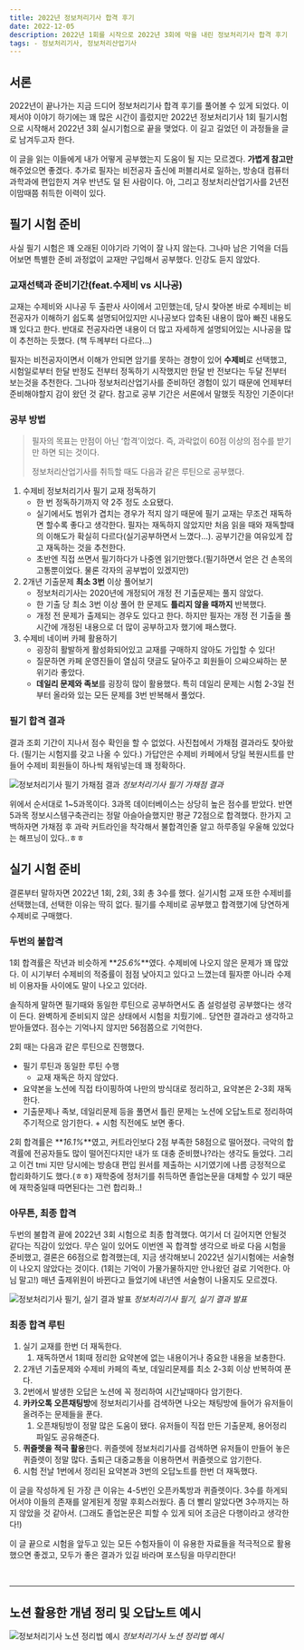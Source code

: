 ```yaml
---
title: 2022년 정보처리기사 합격 후기
date: 2022-12-05
description: 2022년 1회를 시작으로 2022년 3회에 막을 내린 정보처리기사 합격 후기
tags: - 정보처리기사, 정보처리산업기사
---
```


## 서론

2022년이 끝나가는 지금 드디어 정보처리기사 합격 후기를 풀어볼 수 있게 되었다. 이제서야 이야기 하기에는 꽤 많은 시간이 흘렀지만 2022년 정보처리기사 1회 필기시험으로 시작해서 2022년 3회 실시기험으로 끝을 맺었다. 이 길고 길었던 이 과정들을 글로 남겨두고자 한다.

이 글을 읽는 이들에게 내가 어떻게 공부했는지 도움이 될 지는 모르겠다. **가볍게 참고만** 해주었으면 좋겠다. 추가로 필자는 비전공자 출신에 퍼블리셔로 일하는, 방송대 컴퓨터과학과에 편입한지 겨우 반년도 덜 된 사람이다.
아, 그리고 정보처리산업기사를 2년전 이맘때쯤 취득한 이력이 있다.

## 필기 시험 준비

사실 필기 시험은 꽤 오래된 이야기라 기억이 잘 나지 않는다. 그나마 남은 기억을 더듬어보면 특별한 준비 과정없이 교재만 구입해서 공부했다. 인강도 듣지 않았다.

### 교재선택과 준비기간(feat.수제비 vs 시나공)

교재는 수제비와 시나공 두 출판사 사이에서 고민했는데, 당시 찾아본 바로 수제비는 비전공자가 이해하기 쉽도록 설명되어있지만 시나공보다 압축된 내용이 많아 빠진 내용도 꽤 있다고 한다. 반대로 전공자라면 내용이 더 많고 자세하게 설명되어있는 시나공을 많이 추천하는 듯했다. (책 두께부터 다르다…)

필자는 비전공자이면서 이해가 안되면 암기를 못하는 경향이 있어 **수제비**로 선택했고, 시험일로부터 한달 반정도 전부터 정독하기 시작했지만 한달 반 전보다는 두달 전부터 보는것을 추천한다. 그나마 정보처리산업기사를 준비하던 경험이 있기 때문에 언제부터 준비해야할지 감이 왔던 것 같다. 참고로 공부 기간은 서론에서 말했듯 직장인 기준이다!

### 공부 방법

> 필자의 목표는 만점이 아닌 ‘합격’이었다. 즉, 과락없이 60점 이상의 점수를 받기만 하면 되는 것이다.
>
> 정보처리산업기사를 취득할 때도 다음과 같은 루틴으로 공부했다.

1. 수제비 정보처리기사 필기 교재 정독하기
   - 한 번 정독하기까지 약 2주 정도 소요됐다.
   - 실기에서도 범위가 겹치는 경우가 적지 않기 때문에 필기 교재는 무조건 재독하면 할수록 좋다고 생각한다. 필자는 재독하지 않았지만 처음 읽을 때와 재독할때의 이해도가 확실히 다르다(실기공부하면서 느꼈다…). 공부기간을 여유있게 잡고 재독하는 것을 추천한다.
   - 초반엔 직접 쓰면서 필기하다가 나중엔 읽기만했다.(필기하면서 얻은 건 손목의 고통뿐이었다. 물론 각자의 공부법이 있겠지만)
2. 2개년 기출문제 **최소 3번** 이상 풀어보기
   - 정보처리기사는 2020년에 개정되어 개정 전 기출문제는 풀지 않았다.
   - 한 기출 당 최소 3번 이상 풀어 한 문제도 **틀리지 않을 때까지** 반복했다.
   - 개정 전 문제가 출제되는 경우도 있다고 한다. 하지만 필자는 개정 전 기출을 풀 시간에 개정된 내용으로 더 많이 공부하고자 했기에 패스했다.
3. 수제비 네이버 카페 활용하기
   - 굉장히 활발하게 활성화되어있고 교재를 구매하지 않아도 가입할 수 있다!
   - 질문하면 카페 운영진들이 열심히 댓글도 달아주고 회원들이 으쌰으쌰하는 분위기라 좋았다.
   - **데일리 문제와 족보**를 굉장히 많이 활용했다. 특히 데일리 문제는 시험 2-3일 전부터 올라와 있는 모든 문제를 3번 반복해서 풀었다.

### 필기 합격 결과

결과 조회 기간이 지나서 점수 확인을 할 수 없었다. 사진첩에서 가채점 결과라도 찾아왔다. (필기는 시험지를 갖고 나올 수 있다.) 가답안은 수제비 카페에서 당일 복원시트를 만들어 수제비 회원들이 하나씩 채워넣는데 꽤 정확하다.

<img src="/posts/certificate-review-1.png" alt="정보처리기사 필기 가채점 결과" />
<em>정보처리기사 필기 가채점 결과</em>

위에서 순서대로 1~5과목이다. 3과목 데이터베이스는 상당히 높은 점수를 받았다. 반면 5과목 정보시스템구축관리는 정말 아슬아슬했지만 평균 72점으로 합격했다. 한가지 고백하자면 가채점 후 과락 커트라인을 착각해서 불합격인줄 알고 하루종일 우울해 있었다는 해프닝이 있다..ㅎㅎ

## 실기 시험 준비

결론부터 말하자면 2022년 1회, 2회, 3회 총 3수를 했다. 실기시험 교재 또한 수제비를 선택했는데, 선택한 이유는 딱히 없다. 필기를 수제비로 공부했고 합격했기에 당연하게 수제비로 구매했다.

### 두번의 불합격

1회 합격률은 작년과 비슷하게 **_25.6%_**였다. 수제비에 나오지 않은 문제가 꽤 많았다. 이 시기부터 수제비의 적중률이 점점 낮아지고 있다고 느꼈는데 필자뿐 아니라 수제비 이용자들 사이에도 말이 나오고 있더라.

솔직하게 말하면 필기때와 동일한 루틴으로 공부하면서도 좀 설렁설렁 공부했다는 생각이 든다. 완벽하게 준비되지 않은 상태에서 시험을 치뤘기에.. 당연한 결과라고 생각하고 받아들였다. 점수는 기억나지 않지만 56점쯤으로 기억한다.

2회 때는 다음과 같은 루틴으로 진행했다.

- 필기 루틴과 동일한 루틴 수행
  - 교재 재독은 하지 않았다.
- 요약본을 노션에 직접 타이핑하여 나만의 방식대로 정리하고, 요약본은 2-3회 재독한다.
- 기출문제나 족보, 데일리문제 등을 풀면서 틀린 문제는 노션에 오답노트로 정리하여 주기적으로 암기한다. + 시험 직전에도 보면 좋다.

2회 합격률은 **_16.1%_**였고, 커트라인보다 2점 부족한 58점으로 떨어졌다. 극악의 합격률에 전공자들도 많이 떨어진다지만 내가 또 대충 준비했나?라는 생각도 들었다. 그리고 이건 tmi 지만 당시에는 방송대 편입 원서를 제출하는 시기였기에 나름 긍정적으로 합리화하기도 했다.(ㅎㅎ) 재학중에 정처기를 취득하면 졸업논문을 대체할 수 있기 때문에 재학중일때 따면된다는 그런 합리화..!

### 아무튼, 최종 합격

두번의 불합격 끝에 2022년 3회 시험으로 최종 합격했다. 여기서 더 길어지면 안될것 같다는 직감이 있었다. 무슨 일이 있어도 이번엔 꼭 합격할 생각으로 바로 다음 시험을 준비했고, 결론은 66점으로 합격했는데, 지금 생각해보니 2022년 실기시험에는 서술형이 나오지 않았다는 것이다. (1회는 기억이 가물가물하지만 안나왔던 걸로 기억한다. 아님 말고!) 매년 출제위원이 바뀐다고 들었기에 내년엔 서술형이 나올지도 모르겠다.

<img src="/posts/certificate-review-2.png" alt="정보처리기사 필기, 실기 결과 발표" />
<em>정보처리기사 필기, 실기 결과 발표</em>

### 최종 합격 루틴

1. 실기 교재를 한번 더 재독한다.
   1. 재독하면서 1회때 정리한 요약본에 없는 내용이거나 중요한 내용을 보충한다.
2. 2개년 기출문제와 수제비 카페의 족보, 데일리문제를 최소 2-3회 이상 반복하여 푼다.
3. 2번에서 발생한 오답은 노션에 꼭 정리하여 시간날때마다 암기한다.
4. **카카오톡 오픈채팅방**에 정보처리기사를 검색하면 나오는 채팅방에 들어가 유저들이 올려주는 문제들을 푼다.
   1. 오픈채팅방이 정말 많은 도움이 됐다. 유저들이 직접 만든 기출문제, 용어정리 파일도 공유해준다.
5. **퀴즐렛을 적극 활용**한다. 퀴즐렛에 정보처리기사를 검색하면 유저들이 만들어 놓은 퀴즐렛이 정말 많다. 출퇴근 대중교통을 이용하면서 퀴즐렛으로 암기한다.
6. 시험 전날 1번에서 정리된 요약본과 3번의 오답노트를 한번 더 재독했다.

이 글을 작성하게 된 가장 큰 이유는 4-5번인 오픈카톡방과 퀴즐렛이다. 3수를 하게되어서야 이들의 존재를 알게된게 정말 후회스러웠다. 좀 더 빨리 알았다면 3수까지는 하지 않았을 것 같아서. (그래도 졸업논문은 피할 수 있게 되어 조금은 다행이라고 생각한다!)

이 글 끝으로 시험을 앞두고 있는 모든 수험자들이 이 유용한 자료들을 적극적으로 활용했으면 좋겠고, 모두가 좋은 결과가 있길 바라며 포스팅을 마무리한다!

<br />

---

## 노션 활용한 개념 정리 및 오답노트 예시

<img src="/posts/certificate-review-3.png" alt="정보처리기사 노션 정리법 예시" />
<em>정보처리기사 노션 정리법 예시</em>
